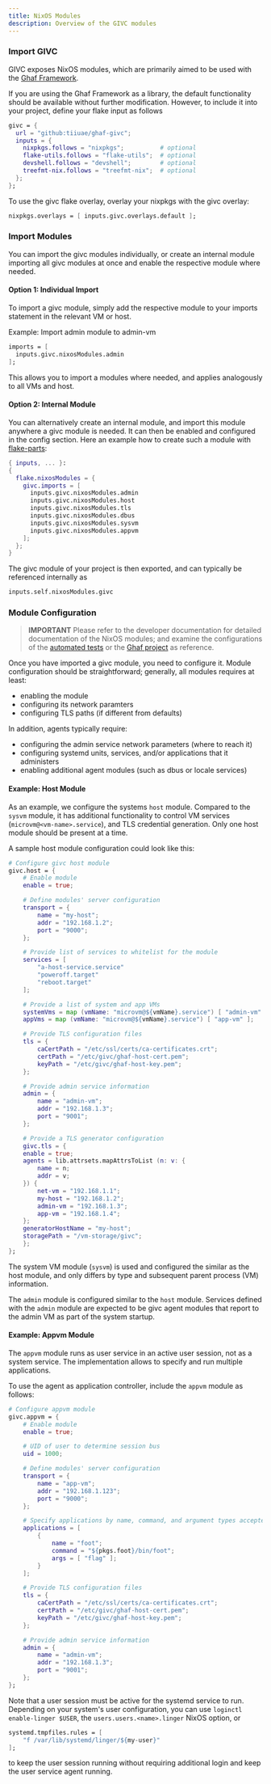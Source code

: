 ```yaml
---
title: NixOS Modules
description: Overview of the GIVC modules
---
```


### Import GIVC

GIVC exposes NixOS modules, which are primarily aimed to be used with the [Ghaf Framework](https://github.com/tiiuae/ghaf).

If you are using the Ghaf Framework as a library, the default functionality should be available without further modification.
However, to include it into your project, define your flake input as follows

```nix
givc = {
  url = "github:tiiuae/ghaf-givc";
  inputs = {
    nixpkgs.follows = "nixpkgs";          # optional
    flake-utils.follows = "flake-utils";  # optional
    devshell.follows = "devshell";        # optional
    treefmt-nix.follows = "treefmt-nix";  # optional
  };
};
```

To use the givc flake overlay, overlay your nixpkgs with the givc overlay:

```nix
nixpkgs.overlays = [ inputs.givc.overlays.default ];
```

### Import Modules

You can import the givc modules individually, or create an internal module importing all givc modules at once and enable the respective module where needed.

#### Option 1: Individual Import

To import a givc module, simply add the respective module to your imports statement in the relevant VM or host.

Example: Import admin module to admin-vm
```nix
imports = [
  inputs.givc.nixosModules.admin
];
```
This allows you to import a modules where needed, and applies analogously to all VMs and host.

#### Option 2: Internal Module

You can alternatively create an internal module, and import this module anywhere a givc module is needed. It can then be
enabled and configured in the config section. Here an example how to create such a module with [flake-parts](https://flake.parts/):
```nix
{ inputs, ... }:
{
  flake.nixosModules = {
    givc.imports = [
      inputs.givc.nixosModules.admin
      inputs.givc.nixosModules.host
      inputs.givc.nixosModules.tls
      inputs.givc.nixosModules.dbus
      inputs.givc.nixosModules.sysvm
      inputs.givc.nixosModules.appvm
    ];
  };
}
```

The givc module of your project is then exported, and can typically be referenced internally as
```nix
inputs.self.nixosModules.givc
```
### Module Configuration

> **IMPORTANT**
> Please refer to the developer documentation for detailed documentation of the NixOS modules; and examine the configurations of the [automated tests](https://github.com/tiiuae/ghaf-givc/tree/main/nixos/tests) or the [Ghaf project](https://github.com/tiiuae/ghaf/tree/main/modules/givc) as reference.

Once you have imported a givc module, you need to configure it. Module configuration should be straightforward; generally, all modules requires at least:

* enabling the module
* configuring its network paramters
* configuring TLS paths (if different from defaults)

In addition, agents typically require:

* configuring the admin service network parameters (where to reach it)
* configuring systemd units, services, and/or applications that it administers
* enabling additional agent modules (such as dbus or locale services)

#### Example: Host Module
As an example, we configure the systems `host` module. Compared to the `sysvm` module, it has additional functionality to control VM services (`microvm@<vm-name>.service`), and TLS credential generation. Only one host module should be present at a time.

A sample host module configuration could look like this:

```nix
# Configure givc host module
givc.host = {
    # Enable module
    enable = true;

    # Define modules' server configuration
    transport = {
        name = "my-host";
        addr = "192.168.1.2";
        port = "9000";
    };

    # Provide list of services to whitelist for the module
    services = [
        "a-host-service.service"
        "poweroff.target"
        "reboot.target"
    ];

    # Provide a list of system and app VMs
    systemVms = map (vmName: "microvm@${vmName}.service") [ "admin-vm" "net-vm" ];
    appVms = map (vmName: "microvm@${vmName}.service") [ "app-vm" ];

    # Provide TLS configuration files
    tls = {
        caCertPath = "/etc/ssl/certs/ca-certificates.crt";
        certPath = "/etc/givc/ghaf-host-cert.pem";
        keyPath = "/etc/givc/ghaf-host-key.pem";
    };

    # Provide admin service information
    admin = {
        name = "admin-vm";
        addr = "192.168.1.3";
        port = "9001";
    };

    # Provide a TLS generator configuration
    givc.tls = {
    enable = true;
    agents = lib.attrsets.mapAttrsToList (n: v: {
        name = n;
        addr = v;
    }) {
        net-vm = "192.168.1.1";
        my-host = "192.168.1.2";
        admin-vm = "192.168.1.3";
        app-vm = "192.168.1.4";
    };
    generatorHostName = "my-host";
    storagePath = "/vm-storage/givc";
    };
};
```

The system VM module (`sysvm`) is used and configured the similar as the host module, and only differs by type and subsequent parent process (VM) information.

The `admin` module is configured similar to the `host` module. Services defined with the `admin` module are expected to be givc agent modules that report to the admin VM as part of the system startup.

#### Example: Appvm Module

The `appvm` module runs as user service in an active user session, not as a system service. The implementation allows to specify and run multiple applications.

To use the agent as application controller, include the `appvm` module as follows:

```nix
# Configure appvm module
givc.appvm = {
    # Enable module
    enable = true;

    # UID of user to determine session bus
    uid = 1000;

    # Define modules' server configuration
    transport = {
        name = "app-vm";
        addr = "192.168.1.123";
        port = "9000";
    };

    # Specify applications by name, command, and argument types accepted
    applications = [
        {
            name = "foot";
            command = "${pkgs.foot}/bin/foot";
            args = [ "flag" ];
        }
    ];

    # Provide TLS configuration files
    tls = {
        caCertPath = "/etc/ssl/certs/ca-certificates.crt";
        certPath = "/etc/givc/ghaf-host-cert.pem";
        keyPath = "/etc/givc/ghaf-host-key.pem";
    };

    # Provide admin service information
    admin = {
        name = "admin-vm";
        addr = "192.168.1.3";
        port = "9001";
    };
};
```

Note that a user session must be active for the systemd service to run. Depending on your system's user configuration, you can use `loginctl enable-linger $USER`, the `users.users.<name>.linger` NixOS option, or

```nix
systemd.tmpfiles.rules = [
    "f /var/lib/systemd/linger/${my-user}"
];
```

to keep the user session running without requiring additional login and keep the user service agent running.
